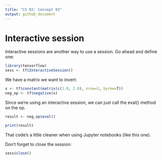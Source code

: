 ```yaml
---
title: "Ch 02: Concept 03"
output: github_document
---
```



# Interactive session

Interactive sessions are another way to use a session. Go ahead and define one:

```r
library(tensorflow)
sess <- tf$InteractiveSession()
```

We have a matrix we want to invert:
```r
x <- tf$constant(matrix(c(1.0, 2.0), nrow=1, byrow=T))
neg_op <- tf$negative(x)
```

Since we're using an interactive session, we can just call the eval() method on the op.
```r
result <- neg_op$eval()

print(result)
```


That code's a little cleaner when using Jupyter notebooks (like this one).

Don't forget to close the session:

```r
sess$close()
```



